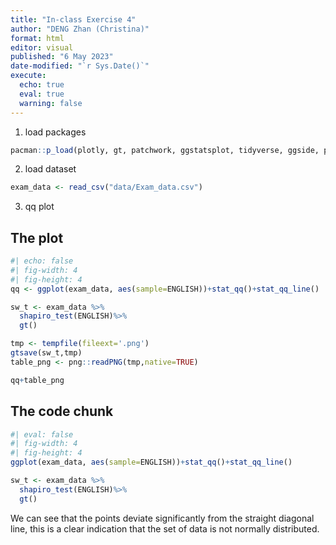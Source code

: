```yaml
---
title: "In-class Exercise 4"
author: "DENG Zhan (Christina)"
format: html
editor: visual
published: "6 May 2023"
date-modified: "`r Sys.Date()`"
execute: 
  echo: true
  eval: true
  warning: false
---
```


1.  load packages

```r
pacman::p_load(plotly, gt, patchwork, ggstatsplot, tidyverse, ggside, parameters,rstatix,patchwork)
```

2.  load dataset

```r
exam_data <- read_csv("data/Exam_data.csv")
```

3.  qq plot

::: panel-tabset
## The plot
```r
#| echo: false 
#| fig-width: 4
#| fig-height: 4
qq <- ggplot(exam_data, aes(sample=ENGLISH))+stat_qq()+stat_qq_line()

sw_t <- exam_data %>% 
  shapiro_test(ENGLISH)%>% 
  gt()

tmp <- tempfile(fileext='.png')
gtsave(sw_t,tmp)
table_png <- png::readPNG(tmp,native=TRUE)

qq+table_png

```
## The code chunk

```r
#| eval: false
#| fig-width: 4
#| fig-height: 4
ggplot(exam_data, aes(sample=ENGLISH))+stat_qq()+stat_qq_line()

sw_t <- exam_data %>% 
  shapiro_test(ENGLISH)%>% 
  gt()

```
:::

::: callout-note
We can see that the points deviate significantly from the straight diagonal line, this is a clear indication that the set of data is not normally distributed.
:::
